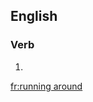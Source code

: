 ==English==

===Verb===
{{head|en|present participle}}

# {{present participle of|run around|lang=en}}

[[fr:running around]]
